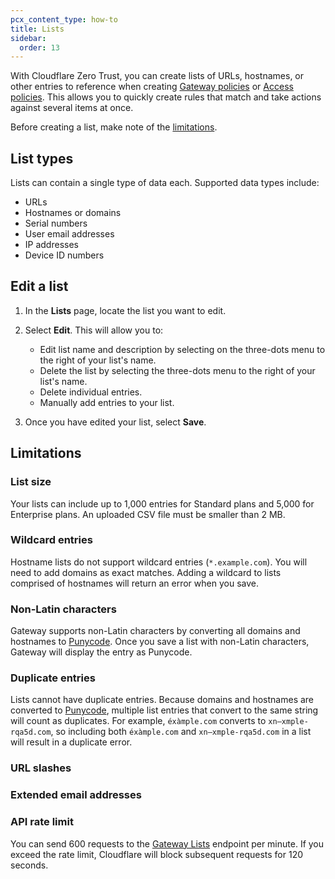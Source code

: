 ```yaml
---
pcx_content_type: how-to
title: Lists
sidebar:
  order: 13
---
```



With Cloudflare Zero Trust, you can create lists of URLs, hostnames, or other entries to reference when creating [Gateway policies](/cloudflare-one/policies/gateway/) or [Access policies](/cloudflare-one/policies/access/). This allows you to quickly create rules that match and take actions against several items at once.

Before creating a list, make note of the [limitations](#limitations).

## List types

Lists can contain a single type of data each. Supported data types include:

- URLs
- Hostnames or domains
- Serial numbers
- User email addresses
- IP addresses
- Device ID numbers

<Render file="gateway/lists" />

## Edit a list

1. In the **Lists** page, locate the list you want to edit.

2. Select **Edit**. This will allow you to:

   - Edit list name and description by selecting on the three-dots menu to the right of your list's name.
   - Delete the list by selecting the three-dots menu to the right of your list's name.
   - Delete individual entries.
   - Manually add entries to your list.

3. Once you have edited your list, select **Save**.

## Limitations

### List size

Your lists can include up to 1,000 entries for Standard plans and 5,000 for Enterprise plans. An uploaded CSV file must be smaller than 2 MB.

### Wildcard entries

Hostname lists do not support wildcard entries (`*.example.com`). You will need to add domains as exact matches. Adding a wildcard to lists comprised of hostnames will return an error when you save.

### Non-Latin characters

Gateway supports non-Latin characters by converting all domains and hostnames to [Punycode](https://www.rfc-editor.org/rfc/rfc3492.txt). Once you save a list with non-Latin characters, Gateway will display the entry as Punycode.

### Duplicate entries

Lists cannot have duplicate entries. Because domains and hostnames are converted to [Punycode](#non-latin-characters), multiple list entries that convert to the same string will count as duplicates. For example, `éxàmple.com` converts to `xn—xmple-rqa5d.com`, so including both `éxàmple.com` and `xn—xmple-rqa5d.com` in a list will result in a duplicate error.

### URL slashes

<Render file="gateway/url-slash" />

### Extended email addresses

<Render file="gateway/extended-email" />

### API rate limit

You can send 600 requests to the [Gateway Lists](/api/resources/zero_trust/subresources/gateway/subresources/lists/) endpoint per minute. If you exceed the rate limit, Cloudflare will block subsequent requests for 120 seconds.
